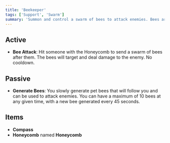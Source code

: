 ```yaml
---
title: 'Beekeeper'
tags: ['Support', 'Swarm']
summary: 'Summon and control a swarm of bees to attack enemies. Bees are slowly generated over time.'
---
```


## Active

- **Bee Attack**: Hit someone with the Honeycomb to send a swarm of bees after them. The bees will target and deal damage to the enemy. No cooldown.

## Passive

- **Generate Bees**: You slowly generate pet bees that will follow you and can be used to attack enemies. You can have a maximum of 10 bees at any given time, with a new bee generated every 45 seconds.

## Items

- **Compass**
- **Honeycomb** named **Honeycomb**
